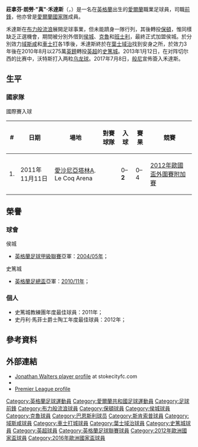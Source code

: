 {{noteTA|G1=足球|G2=EPL|G3=FAcup
|T=zh-hans:乔纳森·沃特斯;zh-hk:莊拿芬·禾達斯;zh-tw:喬納森·沃特斯;
|1=zh-hans:沃特斯;zh-hk:禾達斯;zh-tw:沃特斯;
|2=zh-hans:乔纳森;zh-hk:莊拿芬;zh-tw:喬納森;
|3=zh-hans:乔纳森·罗纳德·"乔恩"·沃特斯;zh-hk:莊拿芬·朗勞·"真"·禾達斯;zh-tw:喬納森·羅納德·"喬恩"·沃特斯;
|4=zh-hans:乔恩·沃特斯;zh-hk:真·禾達斯;zh-tw:喬恩·沃特斯;
}}
{{Infobox football biography
| name           =真·禾達斯<br />''Jon Walters''
| image          = FIFA WC-qualification 2014 - Austria vs Ireland 2013-09-10 - Jon Walters 02.jpg
| image_size     = 200
| fullname       = Jonathan Ronald Walters
| birth_date     = {{birth date and age|1983|9|20|df=y}}
| birth_place    = 英格蘭[[默西賽德郡|默西賽德郡]][[Moreton,_Merseyside|摩顿]]
| height         = {{convert|1.83|m|abbr=on|disp=flip}}<ref>{{cite web |url= http://www.premierleague.com/en-gb/players/profile.html/jonathan-walters |title= Premier League Player Profile Jonathan Walters |date= 2015 |website= Premier League |publisher= Barclays Premier League |accessdate= 15 January 2015 |archive-date= 2015-08-10 |archive-url= https://web.archive.org/web/20150810021239/http://www.premierleague.com/en-gb/players/profile.html/jonathan-walters |dead-url= no }}</ref>
| currentclub    = 
| clubnumber     = 
| position       = [[前鋒_(足球)|前鋒]] / [[中場#翼鋒|右翼]]
| youthyears1    =           | youthclubs1 = Shaftesbury
| youthyears2    = 1998–2000 | youthclubs2 = [[布莱克本流浪者足球俱乐部|布莱克本流浪者]]
| years1         = 2000–2001 |clubs1  = [[布莱克本流浪者足球俱乐部|布莱克本流浪者]]            |caps1  = 0   |goals1  = 0
| years2         = 2001–2004 |clubs2  = [[博尔顿足球俱乐部|博尔顿]]            |caps2  = 4   |goals2  = 0
| years3         = 2003      |clubs3  = → [[赫尔城足球俱乐部|赫尔城]]               |caps3  = 11  |goals3  = 5
| years4         = 2003      |clubs4  = → [[克鲁足球俱乐部|克魯]]     |caps4  = 0   |goals4  = 0
| years5         = 2003–2004 |clubs5  = → [[巴恩斯利足球俱乐部|巴恩斯利]]                   |caps5  = 8   |goals5  = 0
| years6         = 2004–2005 |clubs6  = [[赫尔城足球俱乐部|赫尔城]]                        |caps6  = 37  |goals6  = 2
| years7         = 2005      |clubs7  = → [[斯坎索普联足球俱乐部|斯坎索普]] |caps7  = 3   |goals7  = 0
| years8         = 2005–2006 |clubs8  = [[雷克斯汉姆足球俱乐部|雷克斯汉姆]]                            |caps8  = 38  |goals8  = 5
| years9         = 2006–2007 |clubs9  = [[切斯特城足球俱乐部|切斯特城]]                    |caps9  = 26  |goals9  = 9
| years10        = 2007–2010 |clubs10 = [[伊普斯维奇城足球俱乐部|伊普斯维奇]]                    |caps10 = 136 |goals10 = 30
| years11        = 2010–2017 |clubs11 = [[斯托克城足球俱乐部|斯托克城]]                        |caps11 = 226 |goals11 = 43
| years12        = 2017–2019     |clubs12 = [[伯恩利足球俱乐部|伯恩利]]                              |caps12 = 3  |goals12 = 0
| years13        = 2018–2019     |clubs13 = → [[伊普斯維奇城足球俱樂部|葉士域治]]                              |caps13 = 3  |goals13 = 0
| totalcaps      = 495 | totalgoals = 94
| nationalyears1 = 2003      | nationalteam1 = [[愛爾蘭21歲以下國家足球隊|愛爾蘭U21]] | nationalcaps1 = 1  | nationalgoals1 = 2
| nationalyears2 = 2007      | nationalteam2 = [[愛爾蘭國家足球乙隊|愛爾蘭B隊]]          | nationalcaps2 = 1  | nationalgoals2 = 0
| nationalyears3 = 2010–2018 | nationalteam3 = [[愛爾蘭國家足球隊|愛爾蘭]]              | nationalcaps3 = 54 | nationalgoals3 = 14
| ntupdate       = 
}}
'''莊拿芬·朗勞·"真"·禾達斯'''（{{lang-en|'''Jonathan Ronald "Jon" Walters'''}}，{{bd|1983年|9月20日|catIdx=Walters, Jonathan}}）是一名在[[英格蘭|英格蘭]]出生的[[愛爾蘭共和國|愛爾蘭]]職業足球員，司職[[前鋒_(足球)|前鋒]]，他亦曾是[[愛爾蘭國家足球隊|愛爾蘭國家隊]]成員。

禾達斯在[[布莱克本流浪者足球俱乐部|布力般流浪]]展開足球事業，但未能躋身一隊行列，其後轉投[[博尔顿足球俱乐部|保頓]]，惟同樣缺乏正選機會，期間被分別外借到[[赫尔城足球俱乐部|侯城]]、[[克鲁足球俱乐部|克魯]]和[[巴恩斯利足球俱乐部|班士利]]，最終正式加盟侯城。於分別效力[[雷克斯汉姆足球俱乐部|域斯咸]]和[[切斯特城足球俱乐部|車士打]]各1季後，禾達斯終於在[[伊普斯维奇城足球俱乐部|葉士域治]]找到安身之所，於效力3年後在2010年8月以275萬[[英鎊|英鎊]]轉投[[英超|英超]]的[[斯托克城足球俱乐部|史篤城]]。2013年1月12日，在对阵切尔西的比赛中，沃特斯打入两粒[[乌龙球|乌龙球]]。2017年7月8日，[[伯恩利足球俱樂部|般尼]]宣佈簽入禾達斯。

== 生平 ==
<!--
===球會===
;早年
Walters started his career at [[Blackburn_Rovers_F.C.|Blackburn Rovers]]'s youth and reserve teams where he scored prolifically but failed to break into Rovers first team. He then joined [[Bolton_Wanderers_F.C.|Bolton Wanderers]] for a fee of £50,000 following interest from numerous clubs. He played in four Premier League games for Bolton making his professional debut as an 85th minute substitute in a 2–1 defeat to [[Charlton_Athletic_F.C.|Charlton Athletic]],<ref>{{cite web |url=http://www.soccerbase.com/results3.sd?gameid=368324|title=Bolton 1–2 Charlton |accessdate=31 October 2010 |publisher=Soccerbase}}</ref> before signing for [[Hull_City_A.F.C.|Hull City]] on loan in 2003.<ref>{{cite news |url=http://news.bbc.co.uk/sport1/hi/football/teams/h/hull_city/2858585.stm|title=Hull keep Walters|accessdate=18 August 2010 |publisher=bbc sport | date=21 March 2003}}</ref> On his debut for Hull Walters scored twice in a 5–1 win over [[Carlisle_United_F.C.|Carlisle United]].<ref>{{cite news |url=http://news.bbc.co.uk/sport1/hi/football/eng_div_3/2789929.stm|title=Carlisle 1–5 Hull |accessdate=31 October 2010 |publisher=BBC Sport |date=1 March 2003}}</ref> Following his loan spell at Hull, Walters returned to Bolton, where he again went out on loan, this time to [[Crewe_Alexandra_F.C.|Crewe Alexandra]]<ref>{{cite web |url=http://www.crewealex.net/page/NewsDetail/0,,10414~409455,00.html|title=Walters keen to show what he can do |accessdate=18 August 2010 |publisher=crewealex.net}}</ref> however he failed to make an appearance for Crewe due to a tooth infection. In the 2003–04 season he joined [[Barnsley_F.C.|Barnsley]] on loan and played eight league games for ''The Tykes''.<ref>{{cite news |url=http://news.bbc.co.uk/sport1/hi/football/teams/b/barnsley/3264815.stm|title=Walters joins Tykes |publisher=BBC Sport |date=6 April 2011}}</ref>

He then signed for [[Hull_City_A.F.C.|Hull City]] for a second time in 2004 this time on a permanent transfer.<ref>{{cite web |url=http://www.hullcityafc.net/page/NewsDetail/0,,10338~350371,00.html|title=Walters Included As Tigers Seek Victory  |accessdate=18 August 2010 |publisher=hullcityafc.net}}</ref> In February 2005 he joined [[Scunthorpe_United_F.C.|Scunthorpe United]] on a months loan and made three appearances for ''The Iron''.<ref>{{cite news |url=http://news.bbc.co.uk/sport1/hi/football/teams/s/scunthorpe_utd/4224123.stm|title=Scunthorpe snap up Angus on loan|accessdate=31 October 2010 |publisher=bbc sport|date=31 January 2005}}</ref> After only scoring two goals for Hull Walters was sold to Welsh side [[Wrexham_F.C.|Wrexham]].<ref>{{cite web |url=http://www.bbc.co.uk/humber/content/articles/2005/07/01/010705_hullcity_feature.shtml|title=Tigers sell striker|accessdate=18 August 2010 |publisher=bbc sport}}</ref> He spent the 2005–06 season at Wrexham before he joined their rivals [[Chester_City_F.C.|Chester City]] in 2006.<ref>{{cite news |url=http://news.bbc.co.uk/sport1/hi/football/teams/c/chester/5105268.stm|title=Walters completes Chester switch|accessdate=18 August 2010 |publisher=bbc sport | date=23 June 2006}}</ref> It was at Chester where Walters began to show his potential. Walters scored nine goals in twenty six league games as well putting in some impressive performances which drew the attention of several championship clubs mainly Ipswich Town.

;葉士域治
Walters agreed terms with Ipswich on a deal worth £150,000 plus add-ons in mid-January 2007, having impressed in [[FA_Cup|FA Cup]] ties between the clubs earlier in the month.<ref>{{cite web| title=New boy Jon looking up| publisher=Ipswich Town Football Club| date=26 January 2007| url=http://www.itfc.premiumtv.co.uk/page/NewsDetail/0,,10272~971363,00.html| accessdate=14 February 2008}}</ref> He made his debut for Ipswich on 30 January 2007 in a 0–0 draw at [[Stoke_City_F.C.|Stoke City]].<ref>{{cite web |url=http://www.itfc.co.uk/page/MatchReport/0,,10272~34280,00.html|title=Stoke City vs Ipswich Town|accessdate=4 June 2011|publisher=itfc.com}}</ref> Walters scored his first goal for Ipswich in their 2–1 over [[Queens_Park_Rangers_F.C.|Queens Park Rangers]] at [[Portman_Road|Portman Road]] on 3 March 2007.<ref>{{cite web| title=Ipswich Town 2–1 QPR| publisher=Ipswich Town Football Club| date=3 March 2007| url=http://www.itfc.premiumtv.co.uk/page/MatchReport/0,,10272~33815,00.html| accessdate=14 February 2008}}</ref> He scored his first ever senior hat-trick in the 6–0 win over [[Bristol_City_F.C.|Bristol City]] in November 2007 at Portman Road,<ref>{{cite web| title=Jon celebrates in style| publisher=Ipswich Town Football Club| date=10 November 2007| url=http://www.itfc.premiumtv.co.uk/page/NewsDetail/0,,10272~1165040,00.html| accessdate=14 February 2008}}</ref><ref>{{cite web| title=Town 6–0 Bristol City| publisher=Ipswich Town Football Club| date=10 November 2007| url=http://www.itfc.premiumtv.co.uk/page/NewsDetail/0,,10272~1164866,00.html| accessdate=14 February 2008}}</ref> in the same week he received a call up to the [[Republic_of_Ireland_B_national_football_team|Republic of Ireland B]] squad.<ref name="Jon gets B call">{{cite web |url=http://www.itfc.premiumtv.co.uk/page/NewsDetail/0,,10272~1163323,00.html|title=Jon gets B call  |accessdate=31 October 2010 |publisher=ipswichtownfc.com}}</ref> On 12 January 2008, he extended his contract with Ipswich until 2011.<ref>{{cite web| title=Jon signs new deal| publisher=Ipswich Town Football Club| date=12 January 2008| url=http://www.itfc.premiumtv.co.uk/page/NewsDetail/0,,10272~1213443,00.html| accessdate=14 February 2008}}</ref>  He went under the knife for surgery on a niggling knee problem on 19 March 2008 and returned to action against [[Norwich_City_F.C.|Norwich City]] on 13 April in half the expected time.

In the awards night for the 2007–2008 season, his outstanding season was recognised and was honoured with the Boxholders' & Corporate Sponsors' Player of The Year and Players' Player of The Year awards.<ref>{{cite web| title=Jon Honoured | publisher=Ipswich Town Football Club| date=23 April 2008| url=http://www.itfc.premiumtv.co.uk/page/NewsDetail/0,,10272~1296233,00.html| accessdate=23 April 2008}}</ref> In October 2008, Walters signed a contract extension keeping him at the club until the end of the 2011–12 season. He was captain for the first time in a blue shirt against [[Derby_County_F.C.|Derby County]] on 31 October 2009, their first win of the season.

;史篤城
On 18 August 2010 Walters joined [[Premier_League|Premier League]] side [[Stoke_City_F.C.|Stoke City]] for a initial £2.75 million fee on a four year contract.<ref>{{cite web |url=http://www.stokecityfc.com/page/NewsDetail/0,,10310~2126776,00.html|title=City Complete Swoop For Walters |accessdate=18 August 2010 |publisher=stokecityfc.com}}</ref> He made his City debut on the 21 August 2010 against [[Tottenham_Hotspur_F.C.|Tottenham Hotspur]].<ref>{{cite news |url=http://news.bbc.co.uk/sport1/hi/football/eng_prem/8928595.stm|title=Stoke 1–2 Tottenham|accessdate=21 August 2010 |publisher=stokecityfc.com | date=21 August 2010}}</ref> He scored his first goal on the 24 August 2010 in a 2–1 [[Football_League_Cup|Football League Cup]] win over [[Shrewsbury_Town_F.C.|Shrewsbury Town]].<ref>{{cite news |url=http://news.bbc.co.uk/sport1/hi/football/league_cup/8936716.stm|title=Stoke 2–1 Shrewsbury |publisher=BBC Sport |date=24 August 2010}}</ref> He scored his first [[Premier_League|Premier League]] goal for Stoke on 2 October 2010 in a 1–0 win over [[Blackburn_Rovers_F.C.|Blackburn Rovers]].<ref>{{cite news |url=http://news.bbc.co.uk/sport1/hi/football/eng_prem/9044216.stm|title=Stoke 1–0 Blackburn |publisher=BBC Sport |date=4 October 2010}}</ref> After the match Walters earned praise from his former manager [[Sam_Allardyce|Sam Allardyce]],<ref>{{cite news |url=http://www.stokecityfc.com/page/NewsDetail/0,,10310~2172816,00.html|title=Allardyce Praise For Walters |publisher=stokecityfc.com |date=4 October 2010}}</ref> and City manager [[Tony_Pulis|Tony Pulis]].<ref>{{cite news |url=http://www.stokecityfc.com/page/NewsDetail/0,,10310~2173471,00.html|title=Walters An Inspiration To Others |publisher=stokecityfc.com |date=4 October 2010}}</ref> Walters scored twice for Stoke in a 3–0 win over [[West_Bromwich_Albion_F.C.|West Brom]] the first came from the penalty spot and the other via a rebound from [[Scott_Carson|Scott Carson]].<ref>{{cite news |url=http://www.stokecityfc.com/page/MatchReport/0,,10310~51845,00.html|title=Two-Goal Walters Seals City Triumph |publisher=stokecityfc.com |date=21 November 2010}}</ref>

Walters scored twice for City in a 2–0, [[FA_Cup|FA Cup]] third round replay win at [[Cardiff_City_F.C.|Cardiff City]].<ref>{{cite news |url=http://news.bbc.co.uk/sport1/hi/football/fa_cup/9363849.stm|title=Cardiff   0 - 2   Stoke |publisher=BBC Sport |date=19 January 2011}}</ref> It took him until the end of March 2011 to find the back of the net in the Premier League again, scoring in a 4–0 win over [[Newcastle_United_F.C.|Newcastle United]].<ref>{{cite news |url=http://news.bbc.co.uk/sport1/hi/football/eng_prem/9426553.stm|title=Stoke   4 - 0   Newcastle|publisher=BBC Sport |date=4 April 2011}}</ref> He scored in the next match against [[Chelsea_F.C.|Chelsea]] and was named as [[man_of_the_match|man of the match]].<ref>{{cite news |url=http://news.bbc.co.uk/sport1/hi/football/eng_prem/9439822.stm|title=Stoke   1 - 1   Chelsea|publisher=BBC Sport |date=4 April 2011}}</ref> Following the match Pulis spoke of his delight at Walters improved performances.

Walters scored twice in City's 5–0 rout over former club [[Bolton_Wanderers_F.C.|Bolton Wanderers]] in the [[FA_Cup_Semi-finals|FA Cup semi-final]] at [[Wembley_Stadium|Wembley]] to help Stoke into their first [[FA_Cup_Final|FA Cup Final]].<ref>{{cite web |url=http://www.stokecityfc.com/page/MatchReport/0,,10310~55033,00.html|title=Rampant City Make History|accessdate=18 April 2011|publisher=stokecityfc.com}}</ref><ref>{{cite news |url=http://news.bbc.co.uk/sport1/hi/football/fa_cup/9457501.stm|title=Bolton   0 - 5   Stoke|accessdate=18 April 2011|publisher=BBC Sport|date=17 April 2011}}</ref> Walters described it as the pinnacle of his career.<ref>{{cite web |url=http://www.stokecityfc.com/page/NewsDetail/0,,10310~2340913,00.html|title='The Pinnacle Of My Career' - Walters|accessdate=18 April 2011|publisher=stokecityfc.com}}</ref> Walters ended the 2010–11 season as joint top goalscorer with [[Kenwyne_Jones|Kenwyne Jones]], both having scored 12 goals.<ref>{{cite web |url=http://www.stokecityfc.com/page/NewsDetail/0,,10310~2367930,00.html|title=Kenwyne's Aim|accessdate=6 June 2011|publisher=stokecityfc.com}}</ref> His first goal against Bolton in the semi-final won goal of the season.<ref>{{cite web |url=http://www.stokecityfc.com/page/NewsDetail/0,,10310~2365597,00.html|title=Huth And Walters Scoop Top Awards|accessdate=6 June 2011|publisher=stokecityfc.com}}</ref>

Walters played in his first European match on the 28 July against [[HNK_Hajduk_Split|Hajduk Split]] where he scored the only goal in a 1–0 Stoke win.<ref>{{cite news |url=http://news.bbc.co.uk/sport1/hi/football/europe/14321291.stm|title=Stoke   1 - 0   Hajduk Split|accessdate=29 July 2011|publisher=BBC Sport|date=28 July 2011}}</ref><ref>{{cite news |url=http://www.skysports.com/football/match_report/0,19764,11065_3427718,00.html?|title=Stoke   1 - 0   Hajduk|accessdate=29 July 2011|publisher=skysports}}</ref> He signed a 12-month extension on his contract in August 2011.<ref>{{cite web |url=http://www.stokecityfc.com/page/NewsDetail/0,,10310~2425635,00.html|title=New Contract For Europa Star|accessdate=19 August 2011|publisher=stokecityfc.com}}</ref> Walters went on to play in 31 matches during the first half of the [[2011–12_Stoke_City_F.C._season|2011–12 season]] scoring seven goals.<ref>{{cite web|title=I'm up for FA Cup trip, vows marathon man Walters|url=http://www.thisisstaffordshire.co.uk/story-14323823-detail/story.html?|work=The Sentinel|accessdate=4 January 2012}}</ref><ref>{{cite news|title=Stoke striker Jonathan Walters: I don't need a break|url=http://news.bbc.co.uk/sport1/hi/football/16410386.stm|work=BBC Sport|accessdate=4 January 2012}}</ref> In March 2012 Walters won the Sir Stanley Matthews Potteries Footballers of the Year award for 2012.<ref>{{cite web|title=Walters and Loft pick up prestigious Sir Stan Matthews award|url=http://www.thisisstaffordshire.co.uk/story-15516985-detail/story.html?|work=The Sentinel|accessdate=14 March 2012}}</ref> Speaking after picking up the award Walters revealed that he would like to remain at Stoke for the rest of his career.<ref>{{cite web|title=Top Potter Walters wants to stay a Stokie|url=http://www.thisisstaffordshire.co.uk/Stoke-City-Potter-Walters-wants-stay-Stokie/story-15516920-detail/story.html|work=The Sentinel|accessdate=14 March 2012}}</ref>
-->
=== 國家隊 ===
<!--
Walters qualifies to play for the [[Republic_of_Ireland_national_football_team|Republic of Ireland national football team]] through his Irish-born mother and made his international debut for [[Republic_of_Ireland_national_under-21_football_team|Republic of Ireland U-21]] against [[Switzerland_national_under-21_football_team|Switzerland U-21]] scoring twice in a 2–0 win.<ref>{{cite news |url=http://news.bbc.co.uk/sport1/hi/football/internationals/republic_of_ireland/3180626.stm|title=Irish U21s stun Swiss
|publisher=BBC Sport |date=31 October 2010}}</ref> He also played for the [[Republic_of_Ireland_B_national_football_team|Republic of Ireland B team]] against [[Scotland_B_national_football_team|Scotland B team]] in 2007.<ref name="Jon gets B call"/> In 2010, Ireland manager [[Giovanni_Trapattoni|Giovanni Trapattoni]] stated that he could give Walters a call up to the national side in the future.<ref>{{cite news |url=http://www.skysports.com/story/0,19528,11095_6436761,00.html|title=Walters set for Irish chance|publisher=Skysports |date=31 October 2010}}</ref> He was called up in November 2010 for the friendly match against [[Norway_national_football_team|Norway]]<ref>{{cite news|url=http://www.stokecityfc.com/page/NewsDetail/0,,10310~2209603,00.html|title=Walters Receives Ireland Call-Up|publisher=stokecityfc.com|date=5 November 2010|access-date=2012-03-17|archive-url=https://web.archive.org/web/20101110023327/http://www.stokecityfc.com/page/NewsDetail/0%2C%2C10310~2209603%2C00.html|archive-date=2010-11-10|dead-url=yes}}</ref> and was brought on as a half-time substitute in that game to make his senior international début.<ref>{{cite news |url=http://www.stokecityfc.com/page/NewsDetail/0,,10310~2223952,00.html|title=Mixed Emotions For Walters|publisher=stokecityfc.com |date=18 November 2010}}</ref> Walters was given the nod ahead of [[Simon_Cox_(footballer_born_1987)|Simon Cox]] in the crucial [[UEFA_Euro_2012_qualifying_play-offs|Play-off]] game against [[Estonia_national_football_team|Estonia]] and Walters repaid by scoring his first international goal in the 4–0 victory over [[Estonia_national_football_team|Estonia]] in [[Tallinn|Tallinn]] in the first leg of the [[UEFA_Euro_2012_qualifying_play-offs|UEFA Euro 2012 qualifying play-offs]].<ref>{{cite news|url=http://www.rte.ie/sport/soccer/2011/1111/estonia_ireland_report.html|last=Houston|first=Rory|title=Estonia 0-4 Republic of Ireland|date=11 November 2011|publisher=RTÉ Sport}}</ref>
-->
;國際賽入球
{| class="wikitable"
|-
! # !! 日期 !! 場地 !! 對賽球隊 !! 入球 !! 賽果 !! 競賽
|-
| 1. || 2011年11月11日 || [[愛沙尼亞|愛沙尼亞]][[塔林|塔林]]A. Le Coq Arena || {{fb|EST}} || 0–'''2''' || 0–4 || [[2012年欧洲足球锦标赛预选赛#外圍賽附加賽|2012年歐國盃外圍賽附加賽]]
|}
<!--
==私人生活==
Walters was brought up in [[Moreton,_Merseyside|Moreton, Merseyside]] and the house in which he lived in was opposite a number of community football pitches.<ref>Stoke City official matchday magazine 13 September 2010</ref> He grew up supporting [[Everton_F.C.|Everton]].<ref>{{cite news |url=http://www.chesterchronicle.co.uk/chester-sport/liverpool-fc-news/2011/09/12/everton-fc-supporting-jon-walters-delighted-to-score-winner-for-stoke-city-against-liverpool-fc-59067-29404180/?|title=Everton FC-supporting Jon Walters delighted to score winner for Stoke City against Liverpool FC|publisher=Chester Chronicle |date=12 September 2011}}</ref> He is married and has two daughters and a son.<ref>{{cite news |url=http://news.bbc.co.uk/sport1/hi/football/9437870.stm|title=Five Republic players released for Uruguay friendly|publisher=BBC Sport |date=27 March 2011}}</ref> His mother died when he was young and was brought up by his father, James along with his brothers. His father is a season ticket holder at [[Goodison_Park|Goodison Park]].<ref>{{cite web|title=Old loyalties put on hold as Walters goes gunning for club he supported as a boy|url=http://www.thisisstaffordshire.co.uk/Stoke-City-Old-loyalties-hold-Walters-goes/story-14030030-detail/story.html|work=The Sentinel|accessdate=3 December 2011}}</ref>
-->
== 榮譽 ==
=== 球會 ===
;侯城
* [[英格蘭足球甲級聯賽|英格蘭足球甲級聯賽]]亞軍：[[2004年至2005年英格蘭足球甲級聯賽|2004/05年]]；

;史篤城
* [[英格蘭足總盃|英格蘭足總盃]]亞軍：[[2011年英格蘭足總杯決賽|2010/11年]]；

=== 個人 ===
* 史篤城教練團年度最佳球員：2011年；
* 史丹利·馬菲士爵士陶工年度最佳球員：2012年；

== 參考資料 ==
{{Reflist|2}}

== 外部連結 ==
*[https://web.archive.org/web/20110218164744/http://www.stokecityfc.com/page/ProfilesDetail/0,,10310~22645,00.html Jonathan Walters player profile] at stokecityfc.com
*{{Soccerbase|32939|Jonathan Walters}}
*[https://web.archive.org/web/20120320042209/http://www.premierleague.com/page/PlayerProfile/0%2C%2C12306~22645%2C00.html Premier League profile]

{{Navboxes colour
|title=愛爾蘭共和國參賽名單
|bg=green
|fg=white
|bordercolor=silver
|list1=
{{2012年歐洲足球錦標賽愛爾蘭參賽名單}}
{{2016年歐洲國家盃愛爾蘭參賽名單}}
}}

{{DEFAULTSORT:Walters, Jonathan}}
[[Category:英格蘭足球運動員|Category:英格蘭足球運動員]]
[[Category:愛爾蘭共和國足球運動員|Category:愛爾蘭共和國足球運動員]]
[[Category:足球前鋒|Category:足球前鋒]]
[[Category:布力般流浪球員|Category:布力般流浪球員]]
[[Category:保頓球員|Category:保頓球員]]
[[Category:侯城球員|Category:侯城球員]]
[[Category:克魯球員|Category:克魯球員]]
[[Category:巴恩斯利球员|Category:巴恩斯利球员]]
[[Category:斯肯索普球員|Category:斯肯索普球員]]
[[Category:域斯咸球員|Category:域斯咸球員]]
[[Category:車士打城球員|Category:車士打城球員]]
[[Category:葉士域治球員|Category:葉士域治球員]]
[[Category:史篤城球員|Category:史篤城球員]]
[[Category:英超球員|Category:英超球員]]
[[Category:英格蘭足球聯賽球員|Category:英格蘭足球聯賽球員]]
[[Category:2012年歐洲國家盃球員|Category:2012年歐洲國家盃球員]]
[[Category:2016年歐洲國家盃球員|Category:2016年歐洲國家盃球員]]